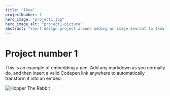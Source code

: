 ```yaml
---
title: "Ikea"
projectNumber: 1
hero_image: "project1.jpg"
hero_image_alt: "project1-picture"
abstract: "short design project around adding an image searcht to Ikea's website"
---
```



# Project number 1

This is an example of embedding a pen.
Add any markdown as you normally do, and then insert a valid
Codepen link anywhere to automatically transform it into an embed.

![Hopper The Rabbit](./project1.jpg)